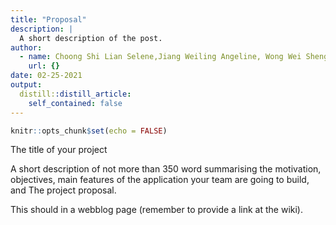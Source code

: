 ```yaml
---
title: "Proposal"
description: |
  A short description of the post.
author:
  - name: Choong Shi Lian Selene,Jiang Weiling Angeline, Wong Wei Sheng Dylan
    url: {}
date: 02-25-2021
output:
  distill::distill_article:
    self_contained: false
---
```



```r
knitr::opts_chunk$set(echo = FALSE)
```

The title of your project

A short description of not more than 350 word summarising the motivation, objectives, main features of the application your team are going to build, and
The project proposal. 

This should in a webblog page (remember to provide a link at the wiki).


